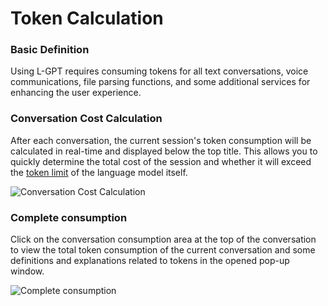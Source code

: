 # Token Calculation

### Basic Definition

Using L-GPT requires consuming tokens for all text conversations, voice communications, file parsing functions, and some additional services for enhancing the user experience.

### Conversation Cost Calculation

After each conversation, the current session's token consumption will be calculated in real-time and displayed below the top title. This allows you to quickly determine the total cost of the session and whether it will exceed the [token limit]() of the language model itself.

![Conversation Cost Calculation](/basic/token-calculation/token.png)

### Complete consumption

Click on the conversation consumption area at the top of the conversation to view the total token consumption of the current conversation and some definitions and explanations related to tokens in the opened pop-up window.

![Complete consumption](/basic/token-calculation/cost.png)
